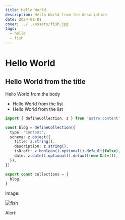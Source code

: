 ```yaml
---
title: Hello World
description: Hello World from the description
date: 2024-01-01
cover: ../../assets/fish.jpg
tags: 
  - hello
  - fish
---
```



# Hello World

## Hello World from the title

Hello World from the body

- Hello World from the list
- Hello World from the list

```ts
import { defineCollection, z } from 'astro:content'

const blog = defineCollection({
  type: 'content',
  schema: z.object({
    title: z.string(),
    description: z.string(),
    isDraft: z.boolean().optional().default(false),
    date: z.date().optional().default(new Date()),
  }),
})

export const collections = {
  blog,
}
```

Image:

![fish](@assets/fish.jpg)


Alert:

<Alert type="tip" text="hello" />
